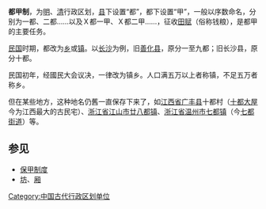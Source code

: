 {{Multiple issues|
{{unreferenced|time=2013-09-17T15:17:45+00:00}}
{{Disputed|time=2021-10-09T02:46:58+00:00}}
{{expand|time=2013-09-17T15:17:45+00:00}}

}}
'''都甲制'''，为[[明朝|明]]、[[清朝|清]]行政区划，[[县|县]]下设置“都”，都下设置“甲”，一般以序数命名，分别为一都、二都……以及Ｘ都一甲、Ｘ都二甲……，征收[[田赋|田赋]]（俗称钱粮），是都甲的主要任务。

[[中華民國|民国]]时期，都改为[[乡|乡]]或[[镇|镇]]。以[[长沙|长沙]]为例，旧[[善化县|善化县]]，原分一至九都；旧长沙县，原分十都。

民国初年，经國民大会议决，一律改为镇乡。人口满五万以上者称镇，不足五万者称乡。

但在某些地方，这种地名仍舊一直保存下来了，如[[江西省|江西省]][[广丰县|广丰县]]十都村（[[十都大屋|十都大屋]]今为江西最大的古民宅）、[[浙江省|浙江省]][[江山市|江山市]][[廿八都镇|廿八都镇]]、[[浙江省|浙江省]][[温州市|温州市]][[七都镇|七都镇]]（今[[七都街道|七都街道]]）等。

==参见==
*[[保甲制度|保甲制度]]
*[[坊|坊]]、[[厢|厢]]

{{中国历史小作品}}

[[Category:中国古代行政区划单位|Category:中国古代行政区划单位]]